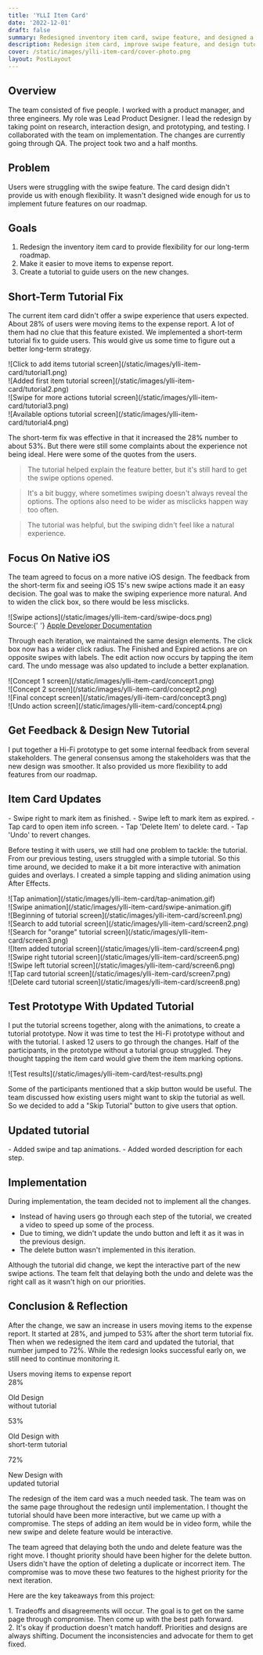 ```yaml
---
title: 'YLLI Item Card'
date: '2022-12-01'
draft: false
summary: Redesigned inventory item card, swipe feature, and designed a tutorial for new changes.
description: Redesign item card, improve swipe feature, and design tutorial.
cover: /static/images/ylli-item-card/cover-photo.png
layout: PostLayout
---
```


<TOCInline toc={props.toc} asDisclosure />

## Overview

The team consisted of five people. I worked with a product manager, and three engineers. My role was Lead Product Designer. I lead the redesign by taking point on research, interaction design, and prototyping, and testing. I collaborated with the team on implementation. The changes are currently going through QA. The project took two and a half months.

## Problem

Users were struggling with the swipe feature. The card design didn't provide us with enough flexibility. It wasn't designed wide enough for us to implement future features on our roadmap.

## Goals

1. Redesign the inventory item card to provide flexibility for our long-term roadmap.
2. Make it easier to move items to expense report. 
3. Create a tutorial to guide users on the new changes.

## Short-Term Tutorial Fix

The current item card didn't offer a swipe experience that users expected. About 28% of users were moving items to the expense report. A lot of them had no clue that this feature existed. We implemented a short-term tutorial fix to guide users. This would give us some time to figure out a better long-term strategy.

<div className="projectImageGrid">
  <div className="imageProp">
    ![Click to add items tutorial screen](/static/images/ylli-item-card/tutorial1.png)
  </div>
  <div className="imageProp">
    ![Added first item tutorial screen](/static/images/ylli-item-card/tutorial2.png)
  </div>
  <div className="imageProp">
    ![Swipe for more actions tutorial screen](/static/images/ylli-item-card/tutorial3.png)
  </div>
  <div className="imageProp">
    ![Available options tutorial screen](/static/images/ylli-item-card/tutorial4.png)
  </div>
</div>

The short-term fix was effective in that it increased the 28% number to about 53%. But there were still some complaints about the experience not being ideal. Here were some of the quotes from the users.

> ​​​​​​The tutorial helped explain the feature better, but it's still hard to get the swipe options opened.

> It's a bit buggy, where sometimes swiping doesn't always reveal the options. The options also need to be wider as misclicks happen way too often.

> The tutorial was helpful, but the swiping didn't feel like a natural experience.

## Focus On Native iOS

The team agreed to focus on a more native iOS design. The feedback from the short-term fix and seeing iOS 15's new swipe actions made it an easy decision. The goal was to make the swiping experience more natural. And to widen the click box, so there would be less misclicks.

<div className="py-8">
<div className="flex justify-center">
![Swipe actions](/static/images/ylli-item-card/swipe-docs.png)
</div>
  <div className="text-xs text-center">
    Source:{' '}
    <a href="https://developer.apple.com/documentation/swiftui/view/swipeactions(edge:allowsfullswipe:content:)" target="_blank" rel="noreferrer noopener">Apple Developer Documentation</a>
  </div>
</div>

Through each iteration, we maintained the same design elements. The click box now has a wider click radius. The Finished and Expired actions are on opposite swipes with labels. The edit action now occurs by tapping the item card. The undo message was also updated to include a better explanation.

<div className="projectImageGrid">
  <div className="imageProp">
    ![Concept 1 screen](/static/images/ylli-item-card/concept1.png)
  </div>
  <div className="imageProp">
    ![Concept 2 screen](/static/images/ylli-item-card/concept2.png)
  </div>
  <div className="imageProp">
    ![Final concept screen](/static/images/ylli-item-card/concept3.png)
  </div>
  <div className="imageProp">
    ![Undo action screen](/static/images/ylli-item-card/concept4.png)
  </div>
</div>

## Get Feedback & Design New Tutorial

I put together a Hi-Fi prototype to get some internal feedback from several stakeholders. The general consensus among the stakeholders was that the new design was smoother. It also provided us more flexibility to add features from our roadmap.

<div className="flex justify-center py-10">
  <Btn link="https://xd.adobe.com/view/ec45e4a2-ebac-4499-a5d9-31a4c1c9d798-b916/" text="Hi-Fi Prototype" />
</div>

<div className="grid grid-cols-1 sm:grid-cols-2">
  <div className="m-auto">
    <h2 className="text-3xl text-[#59A4F5] font-medium">Item Card Updates</h2>
    - Swipe right to mark item as finished.
    - Swipe left to mark item as expired.
    - Tap card to open item info screen.
    - Tap 'Delete Item' to delete card.
    - Tap 'Undo' to revert changes.
  </div>
  <div className="py-8">
    <VideoPlayer id="ylli_coyugm" />
  </div>
</div>

Before testing it with users, we still had one problem to tackle: the tutorial. From our previous testing, users struggled with a simple tutorial. So this time around, we decided to make it a bit more interactive with animation guides and overlays. I created a simple tapping and sliding animation using After Effects.

<div className="grid grid-cols-1 sm:grid-cols-2">
  <div className="mx-4 md:mx-1">
    ![Tap animation](/static/images/ylli-item-card/tap-animation.gif)
  </div>
  <div className="mx-4 md:mx-1">
    ![Swipe animation](/static/images/ylli-item-card/swipe-animation.gif)
  </div>
</div>

<div className="projectImageGrid">
  <div className="imageProp">
    ![Beginning of tutorial screen](/static/images/ylli-item-card/screen1.png)
  </div>
  <div className="imageProp">
    ![Search to add tutorial screen](/static/images/ylli-item-card/screen2.png)
  </div>
  <div className="imageProp">
    ![Search for "orange" tutorial screen](/static/images/ylli-item-card/screen3.png)
  </div>
  <div className="imageProp">
    ![Item added tutorial screen](/static/images/ylli-item-card/screen4.png)
  </div>
  <div className="imageProp">
    ![Swipe right tutorial screen](/static/images/ylli-item-card/screen5.png)
  </div>
  <div className="imageProp">
    ![Swipe left tutorial screen](/static/images/ylli-item-card/screen6.png)
  </div>
  <div className="imageProp">
    ![Tap card tutorial screen](/static/images/ylli-item-card/screen7.png)
  </div>
  <div className="imageProp">
    ![Delete card tutorial screen](/static/images/ylli-item-card/screen8.png)
  </div>
</div>

## Test Prototype With Updated Tutorial

I put the tutorial screens together, along with the animations, to create a tutorial prototype. Now it was time to test the Hi-Fi prototype without and with the tutorial. I asked 12 users to go through the changes. Half of the participants, in the prototype without a tutorial group struggled. They thought tapping the item card would give them the item marking options.

<div className="md:mx-20 py-8">![Test results](/static/images/ylli-item-card/test-results.png)</div>

Some of the participants mentioned that a skip button would be useful. The team discussed how existing users might want to skip the tutorial as well. So we decided to add a "Skip Tutorial" button to give users that option.


<div className="flex justify-center py-10">
  <Btn link="https://xd.adobe.com/view/0dc5a716-f8bb-4974-a846-1683ca4ccb72-5896/" text="Tutorial Prototype" />
</div>

<div className="grid grid-cols-1 sm:grid-cols-2">
  <div className="m-auto">
    <h2 className="text-3xl text-[#59A4F5] font-medium">Updated tutorial</h2>
    - Added swipe and tap animations.
    - Added worded description for each step.
  </div>
    <div className="py-8">
      <VideoPlayer id="ylli_pyhkxc" />
    </div>
</div>

## Implementation

During implementation, the team decided not to implement all the changes. 
- Instead of having users go through each step of the tutorial, we created a video to speed up some of the process. 
- Due to timing, we didn't update the undo button and left it as it was in the previous design. 
- The delete button wasn't implemented in this iteration.

Although the tutorial did change, we kept the interactive part of the new swipe actions. The team felt that delaying both the undo and delete was the right call as it wasn't high on our priorities.

## Conclusion & Reflection

After the change, we saw an increase in users moving items to the expense report. It started at 28%, and jumped to 53% after the short term tutorial fix. Then when we redesigned the item card and updated the tutorial, that number jumped to 72%. While the redesign looks successful early on, we still need to continue monitoring it.

<div className="text-center pt-8 font-bold text-xl">Users moving items to expense report</div>
<div className="grid grid-cols-3 gap-24 text-center pb-8">
  <div className="py-10">
    <div className="metricHeader text-[#59A4F5]">28%</div>
    <p className="text-xs sm:text-base">Old Design <br />without tutorial</p>
  </div>
  <div className="py-10">
    <div className="metricHeader text-[#59A4F5]">53%</div>
    <p className="text-xs sm:text-base">Old Design with <br />short-term tutorial</p>
  </div>
  <div className="py-10">
    <div className="metricHeader text-[#59A4F5]">72%</div>
    <p className="text-xs sm:text-base">New Design with <br />updated tutorial</p>
  </div>
</div>

The redesign of the item card was a much needed task. The team was on the same page throughout the redesign until implementation. I thought the tutorial should have been more interactive, but we came up with a compromise. The steps of adding an item would be in video form, while the new swipe and delete feature would be interactive.

The team agreed that delaying both the undo and delete feature was the right move. I thought priority should have been higher for the delete button. Users didn't have the option of deleting a duplicate or incorrect item. The compromise was to move these two features to the highest priority for the next iteration.

Here are the key takeaways from this project:

<div className="keyTakeaways">
  1. <span className="font-semibold">Tradeoffs and disagreements will occur.</span> The goal is to get
  on the same page through compromise. Then come up with the best path forward.
</div>

<div className="keyTakeaways">
  2. <span className="font-semibold">It's okay if production doesn't match handoff.</span> Priorities
  and designs are always shifting. Document the inconsistencies and advocate for them to get fixed.
</div>
